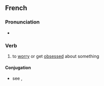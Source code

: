 ==French==
===Pronunciation===
* {{fr-IPA|se mettre martel‿en tête}}

===Verb===
{{fr-verb}}

# {{lb|fr|idiomatic|rare}} to [[worry]] or get [[obsess]]ed about something

====Conjugation====
* see {{m|fr|se}}, {{m|fr|mettre}}